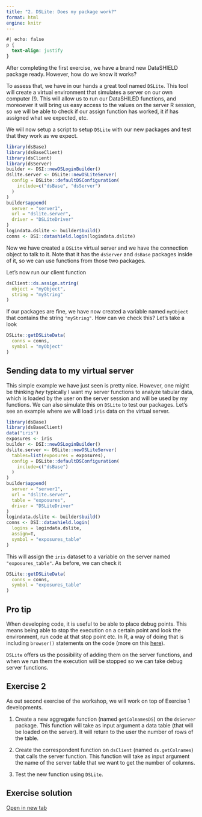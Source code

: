 ```yaml
---
title: "2. DSLite: Does my package work?"
format: html
engine: knitr
---
```


```css
#| echo: false
p {
  text-align: justify
}
```

After completing the first exercise, we have a brand new DataSHIELD package ready. However, how do we know it works?

To assess that, we have in our hands a great tool named `DSLite`. This tool will create a virtual environment that simulates a server on our own computer (!). This will allow us to run our DataSHILED functions, and moreoever it will bring us easy access to the values on the server R session, so we will be able to check if our assign function has worked, it if has assigned what we expected, etc.

We will now setup a script to setup `DSLite` with our new packages and test that they work as we expect.

```r
library(dsBase)
library(dsBaseClient)
library(dsClient)
library(dsServer)
builder <- DSI::newDSLoginBuilder()
dslite.server <- DSLite::newDSLiteServer(
  config = DSLite::defaultDSConfiguration(
    include=c("dsBase", "dsServer")
  )
)
builder$append(
  server = "server1",
  url = "dslite.server",
  driver = "DSLiteDriver"
)
logindata.dslite <- builder$build()
conns <- DSI::datashield.login(logindata.dslite)
```

Now we have created a `DSLite` virtual server and we have the connection object to talk to it. Note that it has the `dsServer` and `dsBase` packages inside of it, so we can use functions from those two packages.

Let's now run our client function

```r
dsClient::ds.assign.string(
  object = "myObject",
  string = "myString"
)
```

If our packages are fine, we have now created a variable named `myObject` that contains the string `"myString"`. How can we check this? Let's take a look

```r
DSLite::getDSLiteData(
  conns = conns,
  symbol = "myObject"
)
```

## Sending data to my virtual server

This simple example we have just seen is pretty nice. However, one might be thinking _hey_ typically I want my server functions to analyze tabular data, which is loaded by the user on the server session and will be used by my functions. We can also simulate this on `DSLite` to test our packages. Let's see an example where we will load `iris` data on the virtual server.

```r
library(dsBase)
library(dsBaseClient)
data("iris")
exposures <- iris
builder <- DSI::newDSLoginBuilder()
dslite.server <- DSLite::newDSLiteServer(
  tables=list(exposures = exposures),
  config = DSLite::defaultDSConfiguration(
    include=c("dsBase")
  )
)
builder$append(
  server = "server1",
  url = "dslite.server",
  table = "exposures",
  driver = "DSLiteDriver"
)
logindata.dslite <- builder$build()
conns <- DSI::datashield.login(
  logins = logindata.dslite,
  assign=T,
  symbol = "exposures_table"
)
```

This will assign the `iris` dataset to a variable on the server named `"exposures_table"`. As before, we can check it

```r
DSLite::getDSLiteData(
  conns = conns,
  symbol = "exposures_table"
)
```

::: {.callout-tip collapse="true"}
## Pro tip

When developing code, it is useful to be able to place debug points. This means being able to stop the execution on a certain point and look the environment, run code at that stop point etc. In R, a way of doing that is including `browser()` statements on the code (more on this [here](https://adv-r.hadley.nz/debugging.html)).

`DSLite` offers us the possibility of adding them on the server functions, and when we run them the execution will be stopped so we can take debug server functions.
:::

## Exercise 2

As out second exercise of the workshop, we will work on top of Exercise 1 developments.

1. Create a new aggregate function (named `getColnamesDS`) on the `dsServer` package. This function will take as input argument a data table (that will be loaded on the server). It will return to the user the number of rows of the table.

2. Create the correspondent function on `dsClient` (named `ds.getColnames`) that calls the server function. This function will take as input argument the name of the server table that we want to get the number of columns.

3. Test the new function using `DSLite`.

::: {.callout-caution collapse="true"}
## Exercise solution
[Open in new tab](https://github.com/ESCRI11/datashield-workshop-2024-exercises/tree/main/Exercise-2){target="_blank"}
:::
